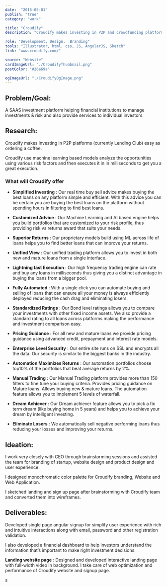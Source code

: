 ```yaml
---
date:  "2015-05-01"
publish: "true" 
category: "work"

title: "Croudify"
description: "Croudify makes investing in P2P and crowdfunding platforms easy as ordering a coffee."

role: "Development, Design,  Branding"
tools: "Illustrator, html, css, JS, AngularJS, Sketch"
link: "www.croudify.com/" 

source: "Website"
cardImageUrl: "./CroudifyThumbnail.png"
postColor: "#26a69a"

ogImageUrl: "./CroudifyOgImage.png"
---
```



## Problem/Goal:
A SAAS investment platform helping financial institutions to manage investments & risk and also provide services to individual investors. 

## Research:
Croudify makes investing in P2P platforms (currently Lending Club) easy as ordering a coffee. 

Croudify use machine learning based models analyze the opportunities using various risk factors and then executes it in in milliseconds to get you a great execution.

### What will Croudify offer

- **Simplified Investing** : Our real time buy sell advice makes buying the best loans on any platform simple and efficient. With this advice you can be certain you are buying the best loans on the platform without spending hours in filtering to find best loans.

- **Customized Advice** : Our Machine Learning and AI based engine helps you build portfolios that are customized to your risk profile, thus providing risk vs returns award that suits your needs.

- **Superior Returns** : Our proprietary models build using ML across life of loans helps you to find better loans that can improve your returns.

- **Unified View** : Our unified trading platform allows you to invest in both new and mature loans from a single interface.

- **Lightning fast Execution** : Our high frequency trading engine can rate and buy any loans in milliseconds thus giving you a distinct advantage in buying the loans from a bigger pool.

- **Fully Automated** : With a single click you can automate buying and selling of loans that can ensure all your money is always efficiently deployed reducing the cash drag and eliminating losers.

- **Standardized Ratings** : Our Bond level ratings allows you to compare your investments with other fixed income assets. We also provide a standard rating to all loans across platforms making the performance and investment comparison easy.

- **Pricing Guidance** : For all new and mature loans we provide pricing guidance using advanced credit, prepayment and interest rate models.

- **Enterprise Level Security** : Our entire site runs on SSL and encrypts all the data. Our security is similar to the biggest banks in the industry.

- **Automation Maximizes Returns** : Our automation portfolios choose top10% of the portfolios that beat average returns by 2%.

- **Manual Trading** : Our Manual Trading platform provides more than 150 filters to fine tune your buying criteria. Provides pricing guidance on Mature loans. Allows buying new & mature loans. The automation feature allows you to implement 5 levels of waterfall.

- **Dream Achiever** : Our Dream achiever feature allows you to pick a fix term dream (like buying home in 5 years) and helps you to achieve your dream by intelligent investing.

- **Eliminate Losers** : We automatically sell negative performing loans thus reducing your losses and improving your returns.

## Ideation:

I work very closely with CEO through brainstorming sessions and assisted the team for branding of startup, website design and product design and user experience.

I designed monochromatic color palette for Croudify branding, Website and Web Application.

<ImageWrap srcName="CroudifyColors" title="Croudify color palette" width="75"/>

<ImageWrap srcName="CroudifyLogo" title="Croudify Logo" width="75"/>

 I sketched landing and sign up page after brainstorming with Croudify team and converted them into wireframes.

<ImageWrap srcName="CroudifyWebsiteWireframes"/>

<PhotoGallery variant='CroudifyConcept' title="Croudify Web Application Concept" columns={2} />

## Deliverables:

Developed single page angular signup for simplify user experience with rich and intuitive interactions along with email, password and other registration validation.

I also developed a financial dashboard to help investors understand the information that’s important to make right investment decisions. 

<PhotoGallery variant='Croudify' title="Croudify Web Application" columns={2} />

**Landing website page** : Designed and developed interactive landing page with full-width video in background. I take care of web optimization and performance of Croudify website and signup page.

<ImageWrap srcName="CroudifyWebsite"/>s